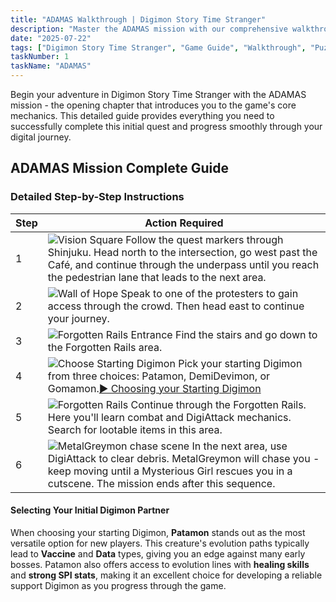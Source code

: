 ```yaml
---
title: "ADAMAS Walkthrough | Digimon Story Time Stranger"
description: "Master the ADAMAS mission with our comprehensive walkthrough. Learn battle strategies, game mechanics, and progression tips for Digimon Story Time Stranger."
date: "2025-07-22"
tags: ["Digimon Story Time Stranger", "Game Guide", "Walkthrough", "Puzzle Games", "Mobile Games"]
taskNumber: 1
taskName: "ADAMAS"
---
```


Begin your adventure in Digimon Story Time Stranger with the ADAMAS mission - the opening chapter that introduces you to the game's core mechanics. This detailed guide provides everything you need to successfully complete this initial quest and progress smoothly through your digital journey.

## ADAMAS Mission Complete Guide

### Detailed Step-by-Step Instructions

| Step | Action Required |
| --- | --- |
| 1 | ![Vision Square](/images/walkthorough/0bc7e76f2359369f.webp) Follow the quest markers through Shinjuku. Head north to the intersection, go west past the Café, and continue through the underpass until you reach the pedestrian lane that leads to the next area. |
| 2 | ![Wall of Hope](/images/walkthorough/4a38781b9fe19a10.webp) Speak to one of the protesters to gain access through the crowd. Then head east to continue your journey. |
| 3 | ![Forgotten Rails Entrance](/images/walkthorough/5a7953d8332cb23d.webp) Find the stairs and go down to the Forgotten Rails area. |
| 4 | ![Choose Starting Digimon](/images/walkthorough/fc463dd95d0067df.webp) Pick your starting Digimon from three choices: Patamon, DemiDevimon, or Gomamon.[▶︎ Choosing your Starting Digimon](#hs_1) |
| 5 | ![Forgotten Rails](/images/walkthorough/cc4f3a8ec8f97f2d.webp) Continue through the Forgotten Rails. Here you'll learn combat and DigiAttack mechanics. Search for lootable items in this area. |
| 6 | ![MetalGreymon chase scene](/images/walkthorough/f6f4160601fbcc0c.webp) In the next area, use DigiAttack to clear debris. MetalGreymon will chase you - keep moving until a Mysterious Girl rescues you in a cutscene. The mission ends after this sequence. |

#### Selecting Your Initial Digimon Partner

When choosing your starting Digimon, **Patamon** stands out as the most versatile option for new players. This creature's evolution paths typically lead to **Vaccine** and **Data** types, giving you an edge against many early bosses. Patamon also offers access to evolution lines with **healing skills** and **strong SPI stats**, making it an excellent choice for developing a reliable support Digimon as you progress through the game.